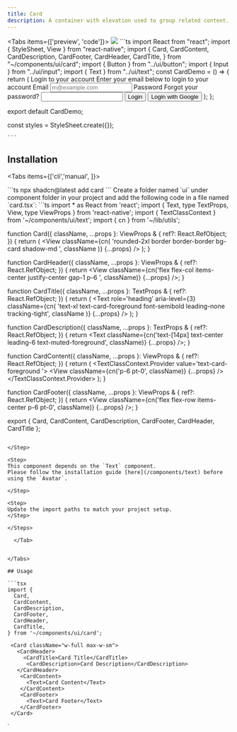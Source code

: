 ```yaml
---
title: Card
description: A container with elevation used to group related content.
---
```





<Tabs items={['preview', 'code']}>
  <Tab value="preview">
    ![](./preview/card.png)
  </Tab>
  <Tab value="code">
    ```ts
    import React from "react";
import { StyleSheet, View } from "react-native";
import {
  Card,
  CardContent,
  CardDescription,
  CardFooter,
  CardHeader,
  CardTitle,
} from "~/components/ui/card";
import { Button } from "../ui/button";
import { Input } from "../ui/input";
import { Text } from "../ui/text";
const CardDemo = () => {
  return (
    <View>
      <Card className="w-full max-w-sm ">
        <CardHeader className="">
          <CardTitle>Login to your account</CardTitle>
          <CardDescription>
            Enter your email below to login to your account
          </CardDescription>
        </CardHeader>
        <CardContent>
          <View className="flex flex-col gap-6">
            <View className="grid gap-2">
              <Text className="font-semibold">Email</Text>
              <Input
                keyboardType="email-address"
                autoCapitalize="none"
                autoCorrect={false}
                id="email"
                placeholder="m@example.com"
              />
            </View>
            <View className="">
              <View className="flex flex-row items-center justify-between">
                <Text className="font-semibold">Password</Text>
                <Text className="text-sm text-black/50">
                  Forgot your password?
                </Text>
              </View>
              <Input
                secureTextEntry
                autoCapitalize="none"
                autoCorrect={false}
                id="password"
              />
            </View>
          </View>
        </CardContent>
        <CardFooter className="flex-col gap-2">
          <Button className="w-full ">
            <Text className="text-[14px] ">Login</Text>
          </Button>
          <Button variant="outline" className="w-full">
            <Text className="text-[14px] ">Login with Google</Text>
          </Button>
        </CardFooter>
      </Card>
    </View>
  );
};

export default CardDemo;

const styles = StyleSheet.create({});

    ```
  </Tab>
</Tabs>




## Installation

<Tabs items={['cli','manual', ]}>
 
  <Tab value="cli">
  ```ts
npx shadcn@latest add card
```
  </Tab>
  <Tab value="manual">
   
<Steps>



<Step>
Create a folder named `ui` under component folder in your project and add the following code in a file named `card.tsx`:
```ts
import * as React from 'react';
import { Text, type TextProps, View, type ViewProps } from 'react-native';
import { TextClassContext } from '~/components/ui/text';
import { cn } from '~/lib/utils';

function Card({
  className,
  ...props
}: ViewProps & {
  ref?: React.RefObject<View>;
}) {
  return (
    <View
      className={cn(
        'rounded-2xl  border border-border bg-card shadow-md ',
        className
      )}
      {...props}
    />
  );
}

function CardHeader({
  className,
  ...props
}: ViewProps & {
  ref?: React.RefObject<View>;
}) {
  return <View className={cn('flex flex-col items-center justify-center gap-1 p-6 ', className)} {...props} />;
}

function CardTitle({
  className,
  ...props
}: TextProps & {
  ref?: React.RefObject<Text>;
}) {
  return (
    <Text
      role='heading'
      aria-level={3}
      className={cn(
        'text-xl text-card-foreground font-semibold leading-none tracking-tight',
        className
      )}
      {...props}
    />
  );
}

function CardDescription({
  className,
  ...props
}: TextProps & {
  ref?: React.RefObject<Text>;
}) {
  return <Text  className={cn('text-[14px] text-center leading-6 text-muted-foreground', className)} {...props} />;
}

function CardContent({
  className,
  ...props
}: ViewProps & {
  ref?: React.RefObject<View>;
}) {
  return (
    <TextClassContext.Provider value='text-card-foreground '>
      <View className={cn('p-6 pt-0', className)} {...props} />
    </TextClassContext.Provider>
  );
}

function CardFooter({
  className,
  ...props
}: ViewProps & {
  ref?: React.RefObject<View>;
}) {
  return <View className={cn('flex flex-row items-center p-6 pt-0', className)} {...props} />;
}

export { Card, CardContent, CardDescription, CardFooter, CardHeader, CardTitle };



```

</Step>

<Step>
This component depends on the `Text` component.
Please follow the installation guide [here](/components/text) before using the `Avatar`.

</Step>

<Step>
Update the import paths to match your project setup.
</Step>

</Steps>
  
  </Tab>


</Tabs>

## Usage

```tsx
import {
  Card,
  CardContent,
  CardDescription,
  CardFooter,
  CardHeader,
  CardTitle,
} from '~/components/ui/card';
```
```tsx
 <Card className="w-full max-w-sm">
   <CardHeader>
     <CardTitle>Card Title</CardTitle>
      <CardDescription>Card Description</CardDescription>
   </CardHeader>
    <CardContent>
      <Text>Card Content</Text>
    </CardContent>
    <CardFooter>
      <Text>Card Footer</Text>
    </CardFooter>
 </Card>
```
`
